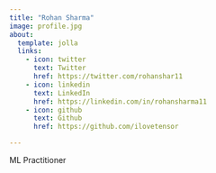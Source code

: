 ```yaml
---
title: "Rohan Sharma"
image: profile.jpg
about:
  template: jolla
  links:
    - icon: twitter
      text: Twitter
      href: https://twitter.com/rohanshar11
    - icon: linkedin
      text: LinkedIn
      href: https://linkedin.com/in/rohansharma11
    - icon: github
      text: Github
      href: https://github.com/ilovetensor

---
```


ML Practitioner